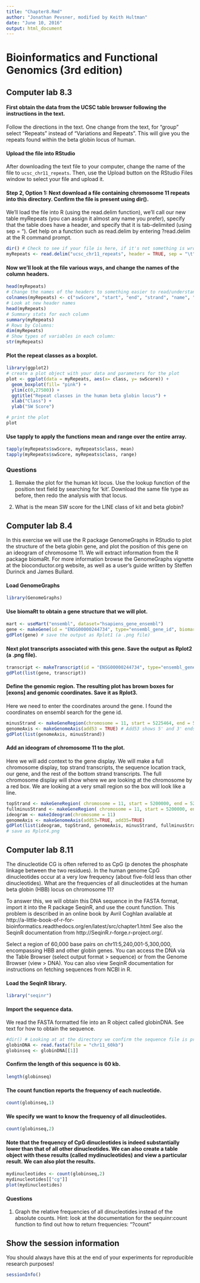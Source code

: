 ```yaml
---
title: "Chapter8.Rmd"
author: "Jonathan Pevsner, modified by Keith Hultman"
date: "June 10, 2016"
output: html_document
---
```

 
# Bioinformatics and Functional Genomics (3rd edition)   

## Computer lab 8.3

#### First obtain the data from the UCSC table browser following the instructions in the text.

Follow the directions in the text. One change from the text, for "group" select "Repeats" instead of "Variations and Repeats". This will give you the repeats found within the beta globin locus of human.

#### Upload the file into RStudio

After downloading the text file to your computer, change the name of the file to `ucsc_chr11_repeats`. Then, use the Upload button on the RStudio Files window to select your file and upload it. 

#### Step 2, Option 1: Next download a file containing chromosome 11 repeats into this directory. Confirm the file is present using dir().

We'll load the file into R (using the read.delim function), we'll call our new table myRepeats (you can assign it almost any name you prefer), specify that the table does have a header, and specify that it is tab-delimited (using sep = "\t"). Get help on a function such as read.delim by entering ?read.delim at the R command prompt.

```r
dir() # Check to see if your file is here, if it's not something is wrong.
myRepeats <- read.delim("ucsc_chr11_repeats", header = TRUE, sep = "\t")
```

#### Now we'll look at the file various ways, and change the names of the column headers.

```r
head(myRepeats)
# Change the names of the headers to something easier to read/understand
colnames(myRepeats) <- c("swScore", "start", "end", "strand", "name", "class", "family")
# Look at new header names
head(myRepeats)
# Summary stats for each column
summary(myRepeats)
# Rows by Columns:
dim(myRepeats)
# Show types of variables in each column:
str(myRepeats)
```

#### Plot the repeat classes as a boxplot.

```r
library(ggplot2)
# create a plot object with your data and parameters for the plot
plot <- ggplot(data = myRepeats, aes(x= class, y= swScore)) +
  geom_boxplot(fill= "pink") +
  ylim(c(0,27500)) +
  ggtitle("Repeat classes in the human beta globin locus") +
  xlab("Class") +
  ylab("SW Score")

# print the plot  
plot  
```

#### Use tapply to apply the functions mean and range over the entire array.

```r
tapply(myRepeats$swScore, myRepeats$class, mean)
tapply(myRepeats$swScore, myRepeats$class, range)
```

### Questions

1. Remake the plot for the human kit locus. Use the lookup function of the position text field by searching for 'kit'. Download the same file type as before, then redo the analysis with that locus. 

2. What is the mean SW score for the LINE class of kit and beta globin?

## Computer lab 8.4

In this exercise we will use the R package GenomeGraphs in RStudio to plot the structure of the beta globin gene, and plot the position of this gene on an ideogram of chromosome 11. We will extract information from the R package biomaRt. For more information browse the GenomeGraphs vignette at the bioconductor.org website, as well as a user's guide written by Steffen Durinck and James Bullard.

#### Load GenomeGraphs

```r
library(GenomeGraphs)
```

#### Use biomaRt to obtain a gene structure that we will plot.

```r
mart <- useMart("ensembl", dataset="hsapiens_gene_ensembl")
gene <- makeGene(id = "ENSG00000244734", type="ensembl_gene_id", biomart = mart)
gdPlot(gene) # save the output as Rplot1 (a .png file)

```

#### Next plot transcripts associated with this gene. Save the output as Rplot2 (a .png file).

```r
transcript <- makeTranscript(id = "ENSG00000244734", type="ensembl_gene_id", biomart = mart)
gdPlot(list(gene, transcript))
```

#### Define the genomic region. The resulting plot has brown boxes for [exons] and genomic coordinates. Save it as Rplot3.
Here we need to enter the coordinates around the gene. I found the coordinates on ensembl search for the gene id.
```r
minusStrand <- makeGeneRegion(chromosome = 11, start = 5225464, end = 5229395, strand = "-", biomart = mart)
genomeAxis <- makeGenomeAxis(add53 = TRUE) # Add53 shows 5' and 3' ends
gdPlot(list(genomeAxis, minusStrand)) 
```

#### Add an ideogram of chromosome 11 to the plot.
Here we will add context to the gene display. We will make a full chromosome display, top strand transcripts, the sequence location track, our gene, and the rest of the bottom strand transcripts. The full chromosome display will show where we are looking at the chromosome by a red box. We are looking at a very small region so the box will look like a line.  

```r
topStrand <- makeGeneRegion( chromosome = 11, start = 5200000, end = 5250000, strand = "+", biomart = mart)
fullminusStrand <- makeGeneRegion( chromosome = 11, start = 5200000, end = 5250000, strand = "-", biomart = mart)
ideogram <- makeIdeogram(chromosome = 11)
genomeAxis <- makeGenomeAxis(add53=TRUE, add35=TRUE)
gdPlot(list(ideogram, topStrand, genomeAxis, minusStrand, fullminusStrand)) 
# save as Rplot4.png
```


## Computer lab 8.11

The dinucleotide CG is often referred to as CpG (p denotes the phosphate linkage between the two residues). In the human genome CpG dinucleotides occur at a very low frequency (about five-fold less than other dinucleotides). What are the frequencies of all dinucleotides at the human beta globin (HBB) locus on chromosome 11? 

To answer this, we will obtain this DNA sequence in the FASTA format, import it into the R package SeqinR, and use the count function. This problem is described in an online book by Avril Coghlan available at http://a-little-book-of-r-for-bioinformatics.readthedocs.org/en/latest/src/chapter1.html  See also the SeqinR documentation from http://SeqinR.r-forge.r-project.org/.

Select a region of 60,000 base pairs on chr11:5,240,001-5,300,000, encompassing HBB and other globin genes. You can access the DNA via the Table Browser (select output format > sequence) or from the Genome Browser (view > DNA). You can also view SeqinR documentation for instructions on fetching sequences from NCBI in R. 


#### Load the SeqinR library.

```r
library("seqinr")
```

#### Import the sequence data. 

We read the FASTA formatted file into an R object called globinDNA.
See text for how to obtain the sequence. 
```r
#dir() # Looking at at the directory we confirm the sequence file is present
globinDNA <- read.fasta(file = "chr11_60kb")
globinseq <- globinDNA[[1]]
```

#### Confirm the length of this sequence is 60 kb.

```r
length(globinseq)  
```

#### The count function reports the frequency of each nucleotide.

```r
count(globinseq,1) 
```

#### We specify we want to know the frequency of all dinucleotides.

```r
count(globinseq,2)
```

#### Note that the frequency of CpG dinucleotides is indeed substantially lower than that of all other dinucleotides. We can also create a table object with these results (called mydinucleotides) and view a particular result. We can also plot the results.

```r
mydinucleotides <- count(globinseq,2)
mydinucleotides[["cg"]]
plot(mydinucleotides)
```

#### Questions
1. Graph the relative frequencies of all dinucleotides instead of the absolute counts. Hint: look at the documentation for the sequinr:count function to find out how to return frequencies: "?count"


## Show the session information
You should always have this at the end of your experiments for reproducible research purposes!
```r
sessionInfo()
```
